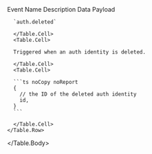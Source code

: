 
<Table>
  <Table.Header>
    <Table.Row>
      <Table.HeaderCell>Event Name</Table.HeaderCell>
      <Table.HeaderCell>Description</Table.HeaderCell>
      <Table.HeaderCell>Data Payload</Table.HeaderCell>
    </Table.Row>
  </Table.Header>
  <Table.Body>
    <Table.Row>
      <Table.Cell>

      `auth.deleted`

      </Table.Cell>
      <Table.Cell>

      Triggered when an auth identity is deleted.

      </Table.Cell>
      <Table.Cell>

      ```ts noCopy noReport
      {
        // the ID of the deleted auth identity
        id,
      }
      ```

      </Table.Cell>
    </Table.Row>
  </Table.Body>
</Table>